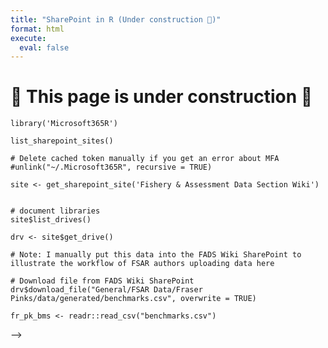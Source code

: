 ```yaml
---
title: "SharePoint in R (Under construction 🚧)"
format: html
execute:
  eval: false
---
```


# 🚧 This page is under construction 🚧

```
library('Microsoft365R')

list_sharepoint_sites()

# Delete cached token manually if you get an error about MFA
#unlink("~/.Microsoft365R", recursive = TRUE)

site <- get_sharepoint_site('Fishery & Assessment Data Section Wiki')


# document libraries
site$list_drives()

drv <- site$get_drive()

# Note: I manually put this data into the FADS Wiki SharePoint to illustrate the workflow of FSAR authors uploading data here

# Download file from FADS Wiki SharePoint
drv$download_file("General/FSAR Data/Fraser Pinks/data/generated/benchmarks.csv", overwrite = TRUE)

fr_pk_bms <- readr::read_csv("benchmarks.csv")

```



<!-- # Write this raw data file to Bronze

Just kidding this has to be done in a Databricks Notebook if I want to write a .csv. I can only write delta tables into a database schema from R locally using RJDBC. Which might also work. Using a Databrick notebook would be annoying because I can't read from SharePoint in DataBricks. I could set up pipeline in Azure Data Factory to read from SharePoint, transform, and write to Lakehouse but it seems complicated and maybe overkill.

We could also just read from SharePoint and write to SharePoint silver folder... Makes provisioning access to silver data easier perhaps...

See miro diagram https://miro.com/app/board/uXjVIJyjBWk=/?share_link_id=763283318229

```
library(RJDBC)

jdbc_driver <- JDBC("com.databricks.client.jdbc.Driver", "C:/Users/JOHNSONBRE/DatabricksJDBC42.jar", "")

urlsql <- "jdbc:databricks://adb-553282681420861.1.azuredatabricks.net:443/default;transportMode=http;ssl=1;AuthMech=3;httpPath=/sql/1.0/warehouses/613056ec98d47d29;"

pat <- Sys.getenv("DATABRICKS_PAT")

connsql <- RJDBC::dbConnect(jdbc_driver, urlsql, "token", pat)
dbGetQuery(connsql, "SELECT 1")

# see what catalog are available
dbGetQuery(connsql, "SHOW CATALOGS")

dbGetQuery(connsql, "SHOW SCHEMAS IN bronze_pacific_prod")

```
# Read data from Bronze

# Transform data to meet SPSR schema

# Write to silver  -->

--> 

